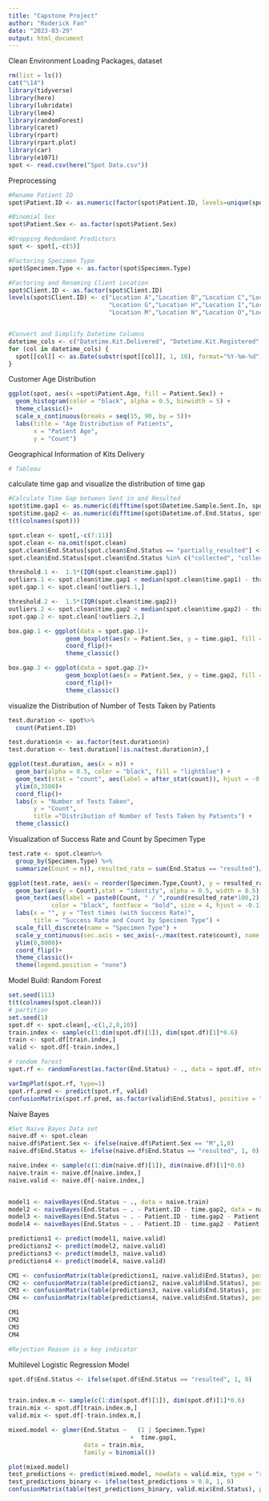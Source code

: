 ```yaml
---
title: "Capstone Project"
author: "Roderick Fan"
date: "2023-03-29"
output: html_document
---
```


Clean Environment
Loading Packages, dataset
```r
rm(list = ls())
cat("\14")
library(tidyverse)
library(here)
library(lubridate)
library(lme4)
library(randomForest)
library(caret)
library(rpart)
library(rpart.plot)
library(car)
library(e1071)
spot <- read.csv(here("Spot Data.csv"))
```

Preprocessing
```r
#Rename Patient ID
spot$Patient.ID <- as.numeric(factor(spot$Patient.ID, levels=unique(spot$Patient.ID)))

#Binomial Sex
spot$Patient.Sex <- as.factor(spot$Patient.Sex)

#Dropping Redundant Predictors   
spot <- spot[,-c(5)]

#Factoring Specimen Type
spot$Specimen.Type <- as.factor(spot$Specimen.Type)

#Factoring and Renaming Client Location
spot$Client.ID <- as.factor(spot$Client.ID)
levels(spot$Client.ID) <- c("Location A","Location B","Location C","Location D","Location E","Location F",
                            "Location G","Location H","Location I","Location J","Location K","Location L",
                            "Location M","Location N","Location O","Location P","Location Q","Location R")


#Convert and Simplify Datetime Columns
datetime_cols <- c("Datetime.Kit.Delivered", "Datetime.Kit.Registered", "Datetime.Sample.Sent.In", "Datetime.Sample.Received", "Datetime.of.End.Status")
for (col in datetime_cols) {
  spot[[col]] <- as.Date(substr(spot[[col]], 1, 10), format="%Y-%m-%d")
}
```


Customer Age Distribution
```r
ggplot(spot, aes(x =spot$Patient.Age, fill = Patient.Sex)) +
  geom_histogram(color = "black", alpha = 0.5, binwidth = 5) +
  theme_classic()+
  scale_x_continuous(breaks = seq(15, 90, by = 5))+
  labs(title = "Age Distribution of Patients",
       x = "Patient Age",
       y = "Count")
```


Geographical Information of Kits Delivery
```r
# Tableau
```


calculate time gap and visualize the distribution of time gap
```r
#Calculate Time Gap between Sent in and Resulted
spot$time.gap1 <- as.numeric(difftime(spot$Datetime.Sample.Sent.In, spot$Datetime.Kit.Delivered,units = "day"))
spot$time.gap2 <- as.numeric(difftime(spot$Datetime.of.End.Status, spot$Datetime.Sample.Sent.In,units = "day"))
t(t(colnames(spot)))

spot.clean <- spot[,-c(7:11)]
spot.clean <- na.omit(spot.clean)
spot.clean$End.Status[spot.clean$End.Status == "partially_resulted"] <- "resulted"
spot.clean$End.Status[spot.clean$End.Status %in% c("collected", "collection_exception","delivered","delivery_exception","received")] <- "rejected"

threshold.1 <-  1.5*(IQR(spot.clean$time.gap1))
outliers.1 <- spot.clean$time.gap1 < median(spot.clean$time.gap1) - threshold.1 | spot.clean$time.gap1 > median(spot.clean$time.gap1) + threshold.1
spot.gap.1 <- spot.clean[!outliers.1,]

threshold.2 <-  1.5*(IQR(spot.clean$time.gap2))
outliers.2 <- spot.clean$time.gap2 < median(spot.clean$time.gap2) - threshold.2 | spot.clean$time.gap2 > median(spot.clean$time.gap2) + threshold.2
spot.gap.2 <- spot.clean[!outliers.2,]

box.gap.1 <- ggplot(data = spot.gap.1)+
                geom_boxplot(aes(x = Patient.Sex, y = time.gap1, fill = Patient.Sex), alpha = 0.5)+
                coord_flip()+
                theme_classic()

box.gap.2 <- ggplot(data = spot.gap.2)+
                geom_boxplot(aes(x = Patient.Sex, y = time.gap2, fill = Patient.Sex), alpha = 0.5)+
                coord_flip()+
                theme_classic()
```

visualize the Distribution of Number of Tests Taken by Patients
```r
test.duration <- spot%>%
  count(Patient.ID) 

test.duration$n <- as.factor(test.duration$n)
test.duration <- test.duration[!is.na(test.duration$n),]

ggplot(test.duration, aes(x = n)) +
  geom_bar(alpha = 0.5, color = "black", fill = "lightblue") +
  geom_text(stat = "count", aes(label = after_stat(count)), hjust = -0.5) +
  ylim(0,3500)+
  coord_flip()+
  labs(x = "Number of Tests Taken", 
       y = "Count",
       title ="Distribution of Number of Tests Taken by Patients") +
  theme_classic()

```


Visualization of Success Rate and Count by Specimen Type
```r
test.rate <- spot.clean%>%
  group_by(Specimen.Type) %>%
  summarize(Count = n(), resulted_rate = sum(End.Status == "resulted")/n())

ggplot(test.rate, aes(x = reorder(Specimen.Type,Count), y = resulted_rate, fill = Specimen.Type)) +
  geom_bar(aes(y = Count),stat = "identity", alpha = 0.5, width = 0.5) +
  geom_text(aes(label = paste0(Count, " / ",round(resulted_rate*100,2), "%"), y = Count + 1), 
            color = "black", fontface = "bold", size = 4, hjust = -0.1) +
  labs(x = "", y = "Test times (with Success Rate)", 
       title = "Success Rate and Count by Specimen Type") +
  scale_fill_discrete(name = "Specimen Type") +
  scale_y_continuous(sec.axis = sec_axis(~./max(test.rate$count), name = "Count"))+
  ylim(0,8000)+
  coord_flip()+
  theme_classic()+
  theme(legend.position = "none")

```




Model Build: Random Forest
```r
set.seed(111)
t(t(colnames(spot.clean)))
# partition
set.seed(1)
spot.df <- spot.clean[,-c(1,2,8,10)]
train.index <- sample(c(1:dim(spot.df)[1]), dim(spot.df)[1]*0.6)
train <- spot.df[train.index,]
valid <- spot.df[-train.index,]

# random forest
spot.rf <- randomForest(as.factor(End.Status) ~ ., data = spot.df, ntree = 100, mtry=4, nosize=5, importance=TRUE)

varImpPlot(spot.rf, type=1)
spot.rf.pred <- predict(spot.rf, valid)
confusionMatrix(spot.rf.pred, as.factor(valid$End.Status), positive = "resulted")

```

Naive Bayes
```r
#Set Naive Bayes Data set
naive.df <- spot.clean
naive.df$Patient.Sex <- ifelse(naive.df$Patient.Sex == "M",1,0)
naive.df$End.Status <- ifelse(naive.df$End.Status == "resulted", 1, 0)

naive.index <- sample(c(1:dim(naive.df)[1]), dim(naive.df)[1]*0.6)
naive.train <- naive.df[naive.index,]
naive.valid <- naive.df[-naive.index,]


model1 <- naiveBayes(End.Status ~ ., data = naive.train)
model2 <- naiveBayes(End.Status ~ . - Patient.ID - time.gap2, data = naive.train)
model3 <- naiveBayes(End.Status ~ . - Patient.ID - time.gap2 - Patient.Zip, data = naive.train)
model4 <- naiveBayes(End.Status ~ . - Patient.ID - time.gap2 - Patient.Zip - Rejection.Reason, data = naive.train)

predictions1 <- predict(model1, naive.valid)
predictions2 <- predict(model2, naive.valid)
predictions3 <- predict(model3, naive.valid)
predictions4 <- predict(model4, naive.valid)

CM1 <- confusionMatrix(table(predictions1, naive.valid$End.Status), positive = "1")
CM2 <- confusionMatrix(table(predictions2, naive.valid$End.Status), positive = "1")
CM3 <- confusionMatrix(table(predictions3, naive.valid$End.Status), positive = "1")
CM4 <- confusionMatrix(table(predictions4, naive.valid$End.Status), positive = "1")

CM1
CM2
CM3
CM4

#Rejection Reason is a key indicator
```



Multilevel Logistic Regression Model
```r
spot.df$End.Status <- ifelse(spot.df$End.Status == "resulted", 1, 0)


train.index.m <- sample(c(1:dim(spot.df)[1]), dim(spot.df)[1]*0.6)
train.mix <- spot.df[train.index.m,]
valid.mix <- spot.df[-train.index.m,]

mixed.model <- glmer(End.Status ~   (1 | Specimen.Type)
                                  +  time.gap1,
                     data = train.mix,
                     family = binomial())

plot(mixed.model)
test_predictions <- predict(mixed.model, newdata = valid.mix, type = "response")
test_predictions_binary <- ifelse(test_predictions > 0.8, 1, 0)
confusionMatrix(table(test_predictions_binary, valid.mix$End.Status), positive = "1")
```






